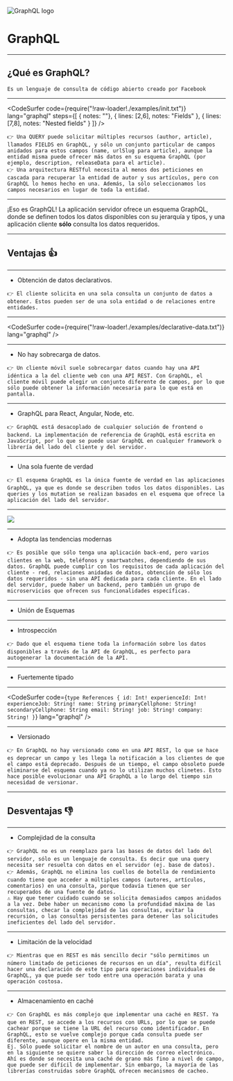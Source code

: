 
<Head>
  <link rel="shortcut icon" href="./public/favicon.png" type="image/png" />
  <title>GraphQL Talk - La Valdi</title>
</Head>

![GraphQL logo](./public/logo.svg)
# GraphQL

---

## ¿Qué es GraphQL?

```notes
Es un lenguaje de consulta de código abierto creado por Facebook
```

---

<CodeSurfer
  code={require("!raw-loader!./examples/init.txt")}
  lang="graphql"
  steps={[
    { notes: ""},
    { lines: [2,6], notes: "Fields" },
    { lines: [7,8], notes: "Nested fields" }
  ]}
/>

```notes
👉 Una QUERY puede solicitar múltiples recursos (author, article), llamados FIELDS en GraphQL, y sólo un conjunto particular de campos anidados para estos campos (name, urlSlug para article), aunque la entidad misma puede ofrecer más datos en su esquema GraphQL (por ejemplo, description, releaseData para el article).
👉 Una arquitectura RESTful necesita al menos dos peticiones en cascada para recuperar la entidad de autor y sus artículos, pero con GraphQL lo hemos hecho en una. Además, la sólo seleccionamos los campos necesarios en lugar de toda la entidad.
```

---

¡Eso es GraphQL! La aplicación servidor ofrece un esquema GraphQL, donde se definen todos los datos disponibles con su jerarquía y tipos, y una aplicación cliente **sólo** consulta los datos requeridos.

---

## Ventajas 👍

---

- Obtención de datos declarativos.

```notes
👉 El cliente solicita en una sola consulta un conjunto de datos a obtener. Estos pueden ser de una sola entidad o de relaciones entre entidades.
```

---

<CodeSurfer
  code={require("!raw-loader!./examples/declarative-data.txt")}
  lang="graphql"
/>

---

- No hay sobrecarga de datos.

```notes
👉 Un cliente móvil suele sobrecargar datos cuando hay una API idéntica a la del cliente web con una API REST. Con GraphQL, el cliente móvil puede elegir un conjunto diferente de campos, por lo que sólo puede obtener la información necesaria para lo que está en pantalla.
```

---

- GraphQL para React, Angular, Node, etc.

```notes
👉 GraphQL está desacoplado de cualquier solución de frontend o backend. La implementación de referencia de GraphQL está escrita en JavaScript, por lo que se puede usar GraphQL en cualquier framework o librería del lado del cliente y del servidor.
```

---

- Una sola fuente de verdad

```notes
👉 El esquema GraphQL es la única fuente de verdad en las aplicaciones GraphQL, ya que es donde se describen todos los datos disponibles. Las queries y los mutation se realizan basados en el esquema que ofrece la aplicación del lado del servidor.
```

---

<Image src='./public/schema-gateway.png' />

---

- Adopta las tendencias modernas

```notes
👉 Es posible que sólo tenga una aplicación back-end, pero varios clientes en la web, teléfonos y smartwatches, dependiendo de sus datos. GraphQL puede cumplir con los requisitos de cada aplicación del cliente - red, relaciones anidadas de datos, obtención de sólo los datos requeridos - sin una API dedicada para cada cliente. En el lado del servidor, puede haber un backend, pero también un grupo de microservicios que ofrecen sus funcionalidades específicas.
```

---

- Unión de Esquemas

---

- Introspección

```notes
👉 Dado que el esquema tiene toda la información sobre los datos disponibles a través de la API de GraphQL, es perfecto para autogenerar la documentación de la API.
```

---

- Fuertemente tipado

---

<CodeSurfer
  code={`
  type References {
    id: Int!
    experienceId: Int!
    experienceJob: String!
    name: String
    primaryCellphone: String!
    secondaryCellphone: String
    email: String!
    job: String!
    company: String!
  }
  `}
  lang="graphql"
/>

---

- Versionado

```notes
👉 En GraphQL no hay versionado como en una API REST, lo que se hace es deprecar un campo y les llega la notificación a los clientes de que el campo está deprecado. Después de un tiempo, el campo obsoleto puede eliminarse del esquema cuando ya no lo utilizan muchos clinetes. Esto hace posible evolucionar una API GraphQL a lo largo del tiempo sin necesidad de versionar.
```

---

## Desventajas 👎

---

- Complejidad de la consulta

```notes
👉 GraphQL no es un reemplazo para las bases de datos del lado del servidor, sólo es un lenguaje de consulta. Es decir que una query necesita ser resuelta con datos en el servidor (ej. base de datos).
👉 Además, GraphQL no elimina los cuellos de botella de rendimiento cuando tiene que acceder a múltiples campos (autores, artículos, comentarios) en una consulta, porque todavía tienen que ser recuperados de una fuente de datos.
⚠️ Hay que tener cuidado cuando se solicita demasiados campos anidados a la vez. Debe haber un mecanismo como la profundidad máxima de las consultas, checar la complejidad de las consultas, evitar la recursión, o las consultas persistentes para detener las solicitudes ineficientes del lado del servidor.
```

---

- Limitación de la velocidad

```notes
👉 Mientras que en REST es más sencillo decir "sólo permitimos un número limitado de peticiones de recursos en un día", resulta difícil hacer una declaración de este tipo para operaciones individuales de GraphQL, ya que puede ser todo entre una operación barata y una operación costosa.
```

---

- Almacenamiento en caché

```notes
👉 Con GraphQL es más complejo que implementar una caché en REST. Ya que en REST, se accede a los recursos con URLs, por lo que se puede cachear porque se tiene la URL del recurso como identificador. En GraphQL, esto se vuelve complejo porque cada consulta puede ser diferente, aunque opere en la misma entidad.
Ej. Sólo puede solicitar el nombre de un autor en una consulta, pero en la siguiente se quiere saber la dirección de correo electrónico. Ahí es donde se necesita una caché de grano más fino a nivel de campo, que puede ser difícil de implementar. Sin embargo, la mayoría de las librerías construidas sobre GraphQL ofrecen mecanismos de cacheo.
```
